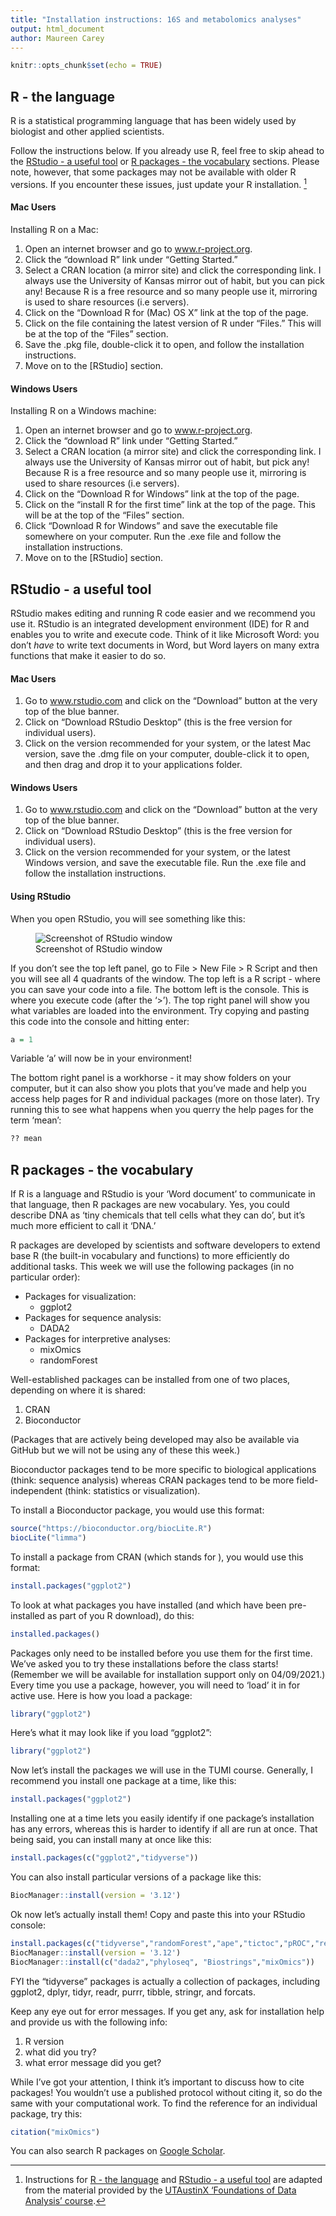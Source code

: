 ```yaml
---
title: "Installation instructions: 16S and metabolomics analyses"
output: html_document
author: Maureen Carey
---
```


```r
knitr::opts_chunk$set(echo = TRUE)
```

## R - the language

R is a statistical programming language that has been widely used by biologist and other applied scientists.

Follow the instructions below. If you already use R, feel free to skip ahead to the [RStudio - a useful tool] or [R packages - the vocabulary] sections. Please note, however, that some packages may not be available with older R versions. If you encounter these issues, just update your R installation. ^[Instructions for [R - the language] and [RStudio - a useful tool] are adapted from the material provided by the [UTAustinX 'Foundations of Data Analysis' course](https://courses.edx.org/courses/UTAustinX/UT.7.01x/3T2014/56c5437b88fa43cf828bff5371c6a924/).] 

#### Mac Users

Installing R on a Mac:

1. Open an internet browser and go to [www.r-project.org](https://www.r-project.org).
2. Click the "download R" link under "Getting Started."
3. Select a CRAN location (a mirror site) and click the corresponding link. I always use the University of Kansas mirror out of habit, but you can pick any! Because R is a free resource and so many people use it, mirroring is used to share resources (i.e servers).
4. Click on the "Download R for (Mac) OS X" link at the top of the page.
5. Click on the file containing the latest version of R under "Files." This will be at the top of the "Files" section.
6. Save the .pkg file, double-click it to open, and follow the installation instructions.
7. Move on to the [RStudio] section.

#### Windows Users

Installing R on a Windows machine:

1. Open an internet browser and go to [www.r-project.org](https://www.r-project.org).
2. Click the "download R" link under "Getting Started."
3. Select a CRAN location (a mirror site) and click the corresponding link. I always use the University of Kansas mirror out of habit, but pick any! Because R is a free resource and so many people use it, mirroring is used to share resources (i.e servers). 
4. Click on the "Download R for Windows" link at the top of the page.   
5. Click on the "install R for the first time" link at the top of the page. This will be at the top of the "Files" section.
6. Click "Download R for Windows" and save the executable file somewhere on your computer.  Run the .exe file and follow the installation instructions.  
7. Move on to the [RStudio] section.

## RStudio - a useful tool

RStudio makes editing and running R code easier and we recommend you use it. RStudio is an integrated development environment (IDE) for R and enables you to write and execute code. Think of it like Microsoft Word: you don't *have* to write text documents in Word, but Word layers on many extra functions that make it easier to do so.

#### Mac Users

1. Go to [www.rstudio.com](https://www.rstudio.com) and click on the "Download" button at the very top of the blue banner.
2. Click on "Download RStudio Desktop" (this is the free version for individual users).
3. Click on the version recommended for your system, or the latest Mac version, save the .dmg file on your computer, double-click it to open, and then drag and drop it to your applications folder.

#### Windows Users

1. Go to [www.rstudio.com](https://www.rstudio.com) and click on the "Download" button at the very top of the blue banner.
2. Click on "Download RStudio Desktop" (this is the free version for individual users).
3. Click on the version recommended for your system, or the latest Windows version, and save the executable file. Run the .exe file and follow the installation instructions.    

#### Using RStudio

When you open RStudio, you will see something like this:

![Screenshot of RStudio window](/users/mac9jc/Documents/work/TUMI/microbiome_course_2021/pre_course_materials/RStudio_image.png)

If you don't see the top left panel, go to File > New File > R Script and then you will see all 4 quadrants of the window. The top left is a R script - where you can save your code into a file. The bottom left is the console. This is where you execute code (after the '>'). The top right panel will show you what variables are loaded into the environment. Try copying and pasting this code into the console and hitting enter:

```r

a = 1

```

Variable 'a' will now be in your environment!

The bottom right panel is a workhorse - it may show folders on your computer, but it can also show you plots that you've made and help you access help pages for R and individual packages (more on those later). Try running this to see what happens when you querry the help pages for the term 'mean': 

```r

?? mean

```

## R packages - the vocabulary

If R is a language and RStudio is your 'Word document' to communicate in that language, then R packages are new vocabulary. Yes, you could describe DNA as 'tiny chemicals that tell cells what they can do', but it's much more efficient to call it 'DNA.'

R packages are developed by scientists and software developers to extend base R (the built-in vocabulary and functions) to more efficiently do additional tasks. This week we will use the following packages (in no particular order):

* Packages for visualization:
  + ggplot2
* Packages for sequence analysis:
  + DADA2
* Packages for interpretive analyses:
  + mixOmics
  + randomForest
  
Well-established packages can be installed from one of two places, depending on where it is shared: 

1. CRAN
2. Bioconductor

(Packages that are actively being developed may also be available via GitHub but we will not be using any of these this week.)

Bioconductor packages tend to be more specific to biological applications (think: sequence analysis) whereas CRAN packages tend to be more field-independent (think: statistics or visualization).

To install a Bioconductor package, you would use this format:

```r

source("https://bioconductor.org/biocLite.R")
biocLite("limma")

```

To install a package from CRAN (which stands for ), you would use this format:

```r

install.packages("ggplot2")

```

To look at what packages you have installed (and which have been pre-installed as part of you R download), do this:

```r

installed.packages()

```

Packages only need to be installed before you use them for the first time. We've asked you to try these installations before the class starts! (Remember we will be available for installation support only on 04/09/2021.) Every time you use a package, however, you will need to 'load' it in for active use. Here is how you load a package:

```r

library("ggplot2")

```

Here's what it may look like if you load "ggplot2":

```r

library("ggplot2")

```

Now let's install the packages we will use in the TUMI course. Generally, I recommend you install one package at a time, like this:

```r

install.packages("ggplot2")

```

Installing one at a time lets you easily identify if one package's installation has any errors, whereas this is harder to identify if all are run at once. That being said, you can install many at once like this:

```r

install.packages(c("ggplot2","tidyverse"))

```

You can also install particular versions of a package like this:

```r

BiocManager::install(version = '3.12')

```

Ok now let's actually install them! Copy and paste this into your RStudio console:

```r

install.packages(c("tidyverse","randomForest","ape","tictoc","pROC","readxl"))
BiocManager::install(version = '3.12')
BiocManager::install(c("dada2","phyloseq", "Biostrings","mixOmics"))


```

FYI the "tidyverse" packages is actually a collection of packages, including ggplot2, dplyr, tidyr, readr, purrr, tibble, stringr, and forcats.

Keep any eye out for error messages. If you get any, ask for installation help and provide us with the following info:

1. R version
2. what did you try?
3. what error message did you get?

While I've got your attention, I think it's important to discuss how to cite packages! You wouldn't use a published protocol without citing it, so do the same with your computational work. To find the reference for an individual package, try this:

```r

citation("mixOmics")

```

You can also search R packages on [Google Scholar](https://scholar.google.com).

